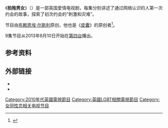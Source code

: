 {{Expand English|Dates (TV series)|tpercent=10}}
《'''拍拖男女'''》（{{lang-en|Dates}}）是一部英国爱情电视剧，每集分别讲述了通过网络认识的人第一次约会的故事，探索了初次约会的“刺激和灾难”。

节目由[[布赖恩埃·尔斯利|布赖恩埃·尔斯利]]原创，他也是《[[皮囊|皮囊]]》的原创者<ref name ="benji">{{cite web|url=http://www.telegraph.co.uk/culture/tvandradio/10105640/Dates-a-grown-up-drama-from-the-creator-of-Skins.html|title=''Dates'': a grown-up drama from the creator of ''Skins''|first=Benji|last=Wilson|date=10 June 2013|publisher=''The Telegraph''|accessdate=11 June 2013|archive-date=2020-10-27|archive-url=https://web.archive.org/web/20201027092542/https://www.telegraph.co.uk/culture/tvandradio/10105640/Dates-a-grown-up-drama-from-the-creator-of-Skins.html|dead-url=no}}</ref>。

9集节目从2013年6月10日开始在[[第四台_(英國)|第四台]]播出。

==参考资料==
<references/>

==外部链接==
* {{Channel4.com|programmes/dates|''Dates''}}
* {{IMDb title|2964118|Dates}}

[[Category:2010年代英國電視節目|Category:2010年代英國電視節目]]
[[Category:英國LGBT相關電視節目|Category:英國LGBT相關電視節目]]
[[Category:女同性恋相关电视节目|Category:女同性恋相关电视节目]]